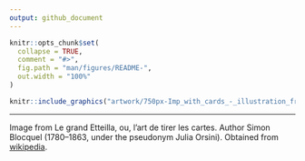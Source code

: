 ```yaml
---
output: github_document
---
```


<!-- README.md is generated from README.Rmd. Please edit that file -->

```r
knitr::opts_chunk$set(
  collapse = TRUE,
  comment = "#>",
  fig.path = "man/figures/README-",
  out.width = "100%"
)
```

<!-- badges: start -->
<!-- badges: end -->

```r
knitr::include_graphics("artwork/750px-Imp_with_cards_-_illustration_from_Le_grand_Etteilla.jpg")
```

___

Image from Le grand Etteilla, ou, l'art de tirer les cartes. Author Simon Blocquel 
(1780–1863, under the pseudonym Julia Orsini). Obtained from
[wikipedia](https://commons.wikimedia.org/wiki/File:Imp_with_cards_-_illustration_from_Le_grand_Etteilla.jpg).
